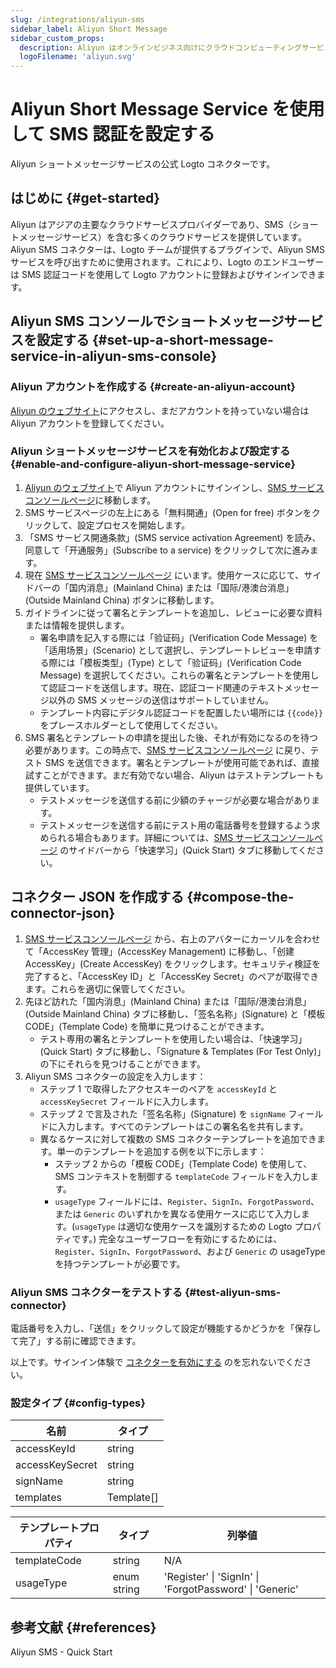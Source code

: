 ```yaml
---
slug: /integrations/aliyun-sms
sidebar_label: Aliyun Short Message
sidebar_custom_props:
  description: Aliyun はオンラインビジネス向けにクラウドコンピューティングサービスを提供しています。
  logoFilename: 'aliyun.svg'
---
```



# Aliyun Short Message Service を使用して SMS 認証を設定する

Aliyun ショートメッセージサービスの公式 Logto コネクターです。

<GuideTip />

## はじめに \{#get-started}

Aliyun はアジアの主要なクラウドサービスプロバイダーであり、SMS（ショートメッセージサービス）を含む多くのクラウドサービスを提供しています。Aliyun SMS コネクターは、Logto チームが提供するプラグインで、Aliyun SMS サービスを呼び出すために使用されます。これにより、Logto のエンドユーザーは SMS 認証コードを使用して Logto アカウントに登録およびサインインできます。

## Aliyun SMS コンソールでショートメッセージサービスを設定する \{#set-up-a-short-message-service-in-aliyun-sms-console}

### Aliyun アカウントを作成する \{#create-an-aliyun-account}

[Aliyun のウェブサイト](https://cn.aliyun.com/)にアクセスし、まだアカウントを持っていない場合は Aliyun アカウントを登録してください。

### Aliyun ショートメッセージサービスを有効化および設定する \{#enable-and-configure-aliyun-short-message-service}

1. [Aliyun のウェブサイト](https://cn.aliyun.com/)で Aliyun アカウントにサインインし、[SMS サービスコンソールページ](https://www.aliyun.com/product/sms)に移動します。
2. SMS サービスページの左上にある「無料開通」(Open for free) ボタンをクリックして、設定プロセスを開始します。
3. 「SMS サービス開通条款」(SMS service activation Agreement) を読み、同意して「开通服务」(Subscribe to a service) をクリックして次に進みます。
4. 現在 [SMS サービスコンソールページ](https://dysms.console.aliyun.com/overview) にいます。使用ケースに応じて、サイドバーの「国内消息」(Mainland China) または「国际/港澳台消息」(Outside Mainland China) ボタンに移動します。
5. ガイドラインに従って署名とテンプレートを追加し、レビューに必要な資料または情報を提供します。
   - 署名申請を記入する際には「验证码」(Verification Code Message) を「适用场景」(Scenario) として選択し、テンプレートレビューを申請する際には「模板类型」(Type) として「验证码」(Verification Code Message) を選択してください。これらの署名とテンプレートを使用して認証コードを送信します。現在、認証コード関連のテキストメッセージ以外の SMS メッセージの送信はサポートしていません。
   - テンプレート内容にデジタル認証コードを配置したい場所には `{{code}}` をプレースホルダーとして使用してください。
6. SMS 署名とテンプレートの申請を提出した後、それが有効になるのを待つ必要があります。この時点で、[SMS サービスコンソールページ](https://dysms.console.aliyun.com/overview) に戻り、テスト SMS を送信できます。署名とテンプレートが使用可能であれば、直接試すことができます。まだ有効でない場合、Aliyun はテストテンプレートも提供しています。
   - テストメッセージを送信する前に少額のチャージが必要な場合があります。
   - テストメッセージを送信する前にテスト用の電話番号を登録するよう求められる場合もあります。詳細については、[SMS サービスコンソールページ](https://dysms.console.aliyun.com/overview) のサイドバーから「快速学习」(Quick Start) タブに移動してください。

## コネクター JSON を作成する \{#compose-the-connector-json}

1. [SMS サービスコンソールページ](https://dysms.console.aliyun.com/overview) から、右上のアバターにカーソルを合わせて「AccessKey 管理」(AccessKey Management) に移動し、「创建 AccessKey」(Create AccessKey) をクリックします。セキュリティ検証を完了すると、「AccessKey ID」と「AccessKey Secret」のペアが取得できます。これらを適切に保管してください。
2. 先ほど訪れた「国内消息」(Mainland China) または「国际/港澳台消息」(Outside Mainland China) タブに移動し、「签名名称」(Signature) と「模板 CODE」(Template Code) を簡単に見つけることができます。
   - テスト専用の署名とテンプレートを使用したい場合は、「快速学习」(Quick Start) タブに移動し、「Signature & Templates (For Test Only)」の下にそれらを見つけることができます。
3. Aliyun SMS コネクターの設定を入力します：
   - ステップ 1 で取得したアクセスキーのペアを `accessKeyId` と `accessKeySecret` フィールドに入力します。
   - ステップ 2 で言及された「签名名称」(Signature) を `signName` フィールドに入力します。すべてのテンプレートはこの署名名を共有します。
   - 異なるケースに対して複数の SMS コネクターテンプレートを追加できます。単一のテンプレートを追加する例を以下に示します：
     - ステップ 2 からの「模板 CODE」(Template Code) を使用して、SMS コンテキストを制御する `templateCode` フィールドを入力します。
     - `usageType` フィールドには、`Register`、`SignIn`、`ForgotPassword`、または `Generic` のいずれかを異なる使用ケースに応じて入力します。(`usageType` は適切な使用ケースを識別するための Logto プロパティです。) 完全なユーザーフローを有効にするためには、`Register`、`SignIn`、`ForgotPassword`、および `Generic` の usageType を持つテンプレートが必要です。

### Aliyun SMS コネクターをテストする \{#test-aliyun-sms-connector}

電話番号を入力し、「送信」をクリックして設定が機能するかどうかを「保存して完了」する前に確認できます。

以上です。サインイン体験で [コネクターを有効にする](/connectors/sms-connectors/#enable-phone-number-sign-up-or-sign-in) のを忘れないでください。

### 設定タイプ \{#config-types}

| 名前             | タイプ      |
| --------------- | ---------- |
| accessKeyId     | string     |
| accessKeySecret | string     |
| signName        | string     |
| templates       | Template[] |

| テンプレートプロパティ | タイプ       | 列挙値                                                   |
| ------------------- | ----------- | ------------------------------------------------------- |
| templateCode        | string      | N/A                                                     |
| usageType           | enum string | 'Register' \| 'SignIn' \| 'ForgotPassword' \| 'Generic' |

## 参考文献 \{#references}

<Url href="https://dysms.console.aliyun.com/quickstart">Aliyun SMS - Quick Start</Url>